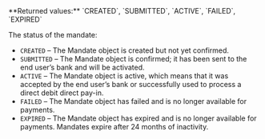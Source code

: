 <ParamField body="Status" type="string">     
**Returned values:** `CREATED`, `SUBMITTED`, `ACTIVE`, `FAILED`, `EXPIRED`

The status of the mandate:  
- `CREATED` – The Mandate object is created but not yet confirmed.  
- `SUBMITTED` – The Mandate object is confirmed; it has been sent to the end user’s bank and will be activated.  
- `ACTIVE` – The Mandate object is active, which means that it was accepted by the end user’s bank or successfully used to process a direct debit direct pay-in.  
- `FAILED` – The Mandate object has failed and is no longer available for payments.  
- `EXPIRED` – The Mandate object has expired and is no longer available for payments. Mandates expire after 24 months of inactivity.  
</ParamField>